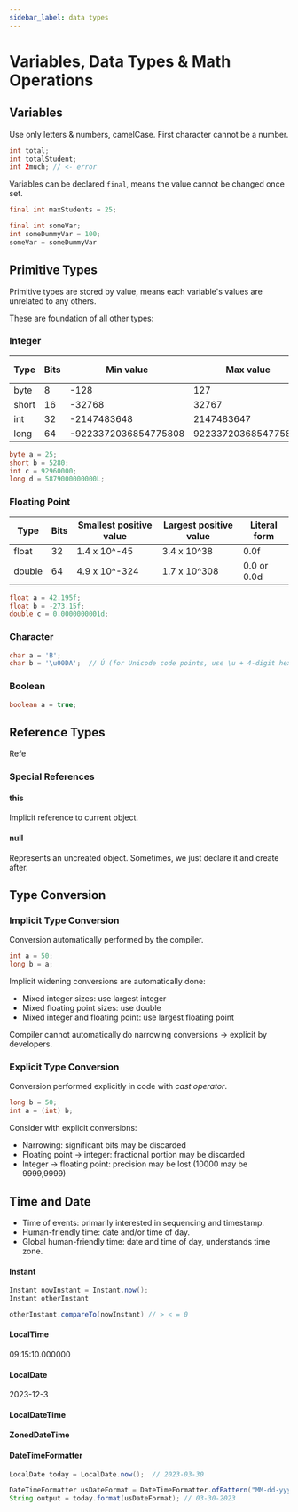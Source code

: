 ```yaml
---
sidebar_label: data types
---
```


# Variables, Data Types & Math Operations

## Variables

Use only letters & numbers, camelCase. First character cannot be a number.

```java
int total;
int totalStudent;
int 2much; // <- error
```

Variables can be declared `final`, means the value cannot be changed once set.

```java
final int maxStudents = 25;

final int someVar;
int someDummyVar = 100;
someVar = someDummyVar
```

## Primitive Types

Primitive types are stored by value, means each variable's values are unrelated to any others.

These are foundation of all other types:

### Integer

| Type  | Bits | Min value            | Max value           | Literal form |
|-------|------|----------------------|---------------------|--------------|
| byte  | 8    | -128                 | 127                 | 0            |
| short | 16   | -32768               | 32767               | 0            |
| int   | 32   | -2147483648          | 2147483647          | 0            |
| long  | 64   | -9223372036854775808 | 9223372036854775807 | 0L           |

```java
byte a = 25;
short b = 5280;
int c = 92960000;
long d = 5879000000000L;
```

### Floating Point

| Type   | Bits | Smallest positive value | Largest positive value | Literal form |
|--------|------|-------------------------|------------------------|--------------|
| float  | 32   | 1.4 x 10^-45            | 3.4 x 10^38            | 0.0f         |
| double | 64   | 4.9 x 10^-324           | 1.7 x 10^308           | 0.0 or 0.0d  |

```java
float a = 42.195f;
float b = -273.15f;
double c = 0.0000000001d;
```

### Character

```java
char a = 'B';
char b = '\u00DA';  // Ú (for Unicode code points, use \u + 4-digit hex value)
```

### Boolean

```java
boolean a = true;
```

## Reference Types

Refe

### Special References

#### this

Implicit reference to current object.

#### null

Represents an uncreated object. Sometimes, we just declare it and create after.



## Type Conversion

### Implicit Type Conversion

Conversion automatically performed by the compiler.

```java
int a = 50;
long b = a;
```

Implicit widening conversions are automatically done:
- Mixed integer sizes: use largest integer
- Mixed floating point sizes: use double
- Mixed integer and floating point: use largest floating point

Compiler cannot automatically do narrowing conversions $\rightarrow$ explicit by developers.

### Explicit Type Conversion

Conversion performed explicitly in code with *cast operator*.

```java
long b = 50;
int a = (int) b;
```

Consider with explicit conversions:
- Narrowing: significant bits may be discarded
- Floating point $\rightarrow$ integer: fractional portion may be discarded
- Integer $\rightarrow$ floating point: precision may be lost (10000 may be 9999,9999)

## Time and Date

- Time of events: primarily interested in sequencing and timestamp.
- Human-friendly time: date and/or time of day.
- Global human-friendly time: date and time of day, understands time zone.

#### Instant

```java
Instant nowInstant = Instant.now();
Instant otherInstant

otherInstant.compareTo(nowInstant) // > < = 0
```

#### LocalTime

09:15:10.000000

#### LocalDate

2023-12-3

#### LocalDateTime

#### ZonedDateTime

#### DateTimeFormatter

```java
LocalDate today = LocalDate.now();  // 2023-03-30

DateTimeFormatter usDateFormat = DateTimeFormatter.ofPattern("MM-dd-yyyy");
String output = today.format(usDateFormat); // 03-30-2023
```
